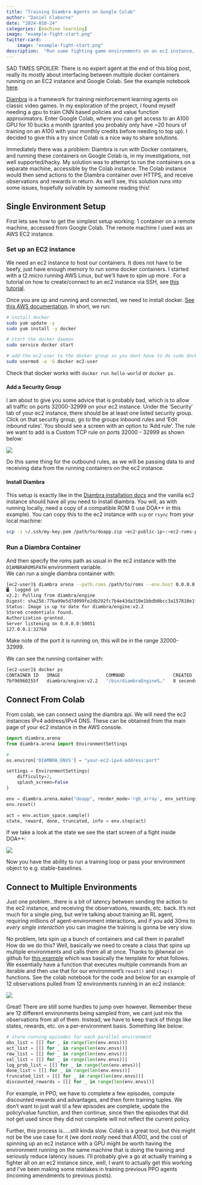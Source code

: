 ```yaml
---
title: "Training Diambra Agents on Google Colab"
author: "Daniel Claborne"
date: "2024-010-24"
categories: [machine learning]
image: "example-fight-start.png"
twitter-card:
    image: "example-fight-start.png"
description:  "Run some fighting game environments on an ec2 instance, retrieve experience for training an RL agent from Google Colab."
---
```


SAD TIMES SPOILER:  There is no expert agent at the end of this blog post, really its mostly about interfacing between multiple docker containers running on an EC2 instance and Google Colab.  See the example notebook [here](https://colab.research.google.com/drive/1--FvZbaBX_NNDctdbF-OeHCMGt7Cl1eN?usp=sharing).

[Diambra](https://diambra.ai/) is a framework for training reinforcement learning agents on classic video games.  In my exploration of the project, I found myself needing a gpu to train CNN based policies and value function approximators.  Enter Google Colab, where you can get access to an A100 GPU for 10 bucks a month (granted you probably only have ~20 hours of training on an A100 with your monthly credits before needing to top up).  I decided to give this a try since Colab is a nice way to share solutions.

Immediately there was a problem:  Diambra is run with Docker containers, and running these containers on Google Colab is, in my investigations, not well supported/hacky.  My solution was to attempt to run the containers on a separate machine, accessible by the Colab instance.  The Colab instance would then send actions to the Diambra container over HTTPS, and receive observations and rewards in return.  As we'll see, this solution runs into some issues, hopefully solvable by someone reading this!

## Single Environment Setup

First lets see how to get the simplest setup working:  1 container on a remote machine, accessed from Google Colab.  The remote machine I used was an AWS EC2 instance.  

### Set up an EC2 instance

We need an ec2 instance to host our containers.  It does not have to be beefy, just have enough memory to run some docker containers.  I started with a t2.micro running AWS Linux, but we'll have to spin up more .  For a tutorial on how to create/connect to an ec2 instance via SSH, see [this tutorial](https://docs.aws.amazon.com/AWSEC2/latest/UserGuide/EC2_GetStarted.html).

Once you are up and running and connected, we need to install docker.  [See this AWS documentation](https://docs.aws.amazon.com/serverless-application-model/latest/developerguide/install-docker.html).  In short, we run:

```bash
# install docker
sudo yum update -y
sudo yum install -y docker

# start the docker daemon
sudo service docker start

# add the ec2-user to the docker group so you dont have to do sudo docker commands
sudo usermod -a -G docker ec2-user
```

Check that docker works with `docker run hello-world` or `docker ps`.

#### Add a Security Group
I am about to give you some advice that is probably bad, which is to allow all traffic on ports 32000-32999 on your ec2 instance.  Under the 'Security' tab of your ec2 instance, there should be at least one listed security group.  Click on that security group, go to the groups inbound rules and 'Edit inbound rules'.  You should see a screen with an option to 'Add rule'.  The rule we want to add is a Custom TCP rule on ports 32000 - 32999 as shown below:

![](inbound-rules.png)

Do this same thing for the outbound rules, as we will be passing data to and receiving data from the running containers on the ec2 instance.

#### Install Diambra

This setup is exactly like in the [Diambra installation docs](https://docs.diambra.ai/#installation) and the vanilla ec2 instance should have all you need to install diambra.  You will, as with running locally, need a copy of a compatible ROM (I use DOA++ in this example).  You can copy this to the ec2 instance with `scp` or `rsync` from your local machine:

```bash
scp -i ~/.ssh/my-key.pem /path/to/doapp.zip <ec2-public-ip>:<ec2-roms-path>
```

### Run a Diambra Container

And then specify the roms path as usual in the ec2 instance with the `DIAMBRAROMSPATH` environment variable.  
We can run a single diambra container with:

```bash
[ec2-user]$ diambra arena --path.roms /path/to/roms --env.host 0.0.0.0 up
🖥️  logged in
v2.2: Pulling from diambra/engine
Digest: sha256:77ba99e5d7d099fe2db292fc7b4e43da310e1bbdb0bcc3a157810e1f933ec81d
Status: Image is up to date for diambra/engine:v2.2
Stored credentials found.
Authorization granted.
Server listening on 0.0.0.0:50051
127.0.0.1:32768
```

Make note of the port it is running on, this will be in the range 32000-32999.

We can see the running container with:

```bash
[ec2-user]$ docker ps
CONTAINER ID   IMAGE                 COMMAND                  CREATED         STATUS         PORTS                      NAMES
7bf96960255f   diambra/engine:v2.2   "/bin/diambraEngineS…"   8 seconds ago   Up 6 seconds   0.0.0.0:32768->50051/tcp   busy_villani
```

## Connect From Colab

From colab, we can connect using the diambra api.  We will need the ec2 instances IPv4 address/IPv4 DNS.  These can be obtained from the main page of your ec2 instance in the AWS console.

```python
import diambra.arena
from diambra.arena import EnvironmentSettings

# 
os.environ['DIAMBRA_ENVS'] = "your-ec2-ipv4-address:port"

settings = EnvironmentSettings(
    difficulty=2,
    splash_screen=False
)

env = diambra.arena.make("doapp", render_mode='rgb_array', env_settings=settings)
env.reset()

act = env.action_space.sample()
state, reward, done, truncated, info = env.step(act)
```

If we take a look at the state we see the start screen of a fight inside DOA++:

![](example-fight-start.png)

Now you have the ability to run a training loop or pass your environment object to e.g. stable-baselines.

## Connect to Multiple Environments

Just one problem...there is a bit of latency between sending the action to the ec2 instance, and receiving the observations, rewards, etc. back.  It's not much for a single ping, but we're talking about training an RL agent, requiring millions of agent-environment interactions, and if you add 30ms to *every single interaction* you can imagine the training is gonna be very slow.

No problem, lets spin up a bunch of containers and call them in parallel!  How do we do this?  Well, basically we need to create a class that spins up multiple environments and calls them all at once.  Thanks to @lwneal on github for [this example](https://github.com/lwneal/simple-multithreading-gym) which was basically the template for what follows.  We essentially have a function that executes multiple commands from an iterable and then use that for our environment's `reset()` and `step()` functions.  See the colab notebook for the code and below for an example of 12 observations pulled from 12 environments running in an ec2 instance:

![](multi-envs.png)

Great!  There are still some hurdles to jump over however.  Remember these are 12 different environments being sampled from, we cant just mix the observations from all of them.  Instead, we have to keep track of things like states, rewards, etc. on a per-environment basis.  Something like below:

```python
# store running episodes for each parallel environment
obs_list = [[] for _ in range(len(env.envs))]
act_list = [[] for _ in range(len(env.envs))]
rew_list = [[] for _ in range(len(env.envs))]
val_list = [[] for _ in range(len(env.envs))]
log_prob_list = [[] for _ in range(len(env.envs))]
done_list = [[] for _ in range(len(env.envs))]
truncated_list = [[] for _ in range(len(env.envs))]
discounted_rewards = [[] for _ in range(len(env.envs))]
```

For example, in PPO, we have to complete a few episodes, compute discounted rewards and advantages, and then form training tuples.  We don't want to just wait til a few episodes are complete, update the policy/value function, and then continue, since then the episodes that did not get used since they did not complete will not reflect the current policy.  

Further, this process is.....still kinda slow.  Colab is a great tool, but this might not be the use case for it (we dont *really* need that A100), and the cost of spinning up an ec2 instance with a GPU might be worth having the environment running on the same machine that is doing the training and seriously reduce latency issues.  I'll probably give a go at actually training a fighter all on an ec2 instance since, well, I want to actually get this working and I've been making some mistakes in training previous PPO agents (incoming amendments to previous posts).
